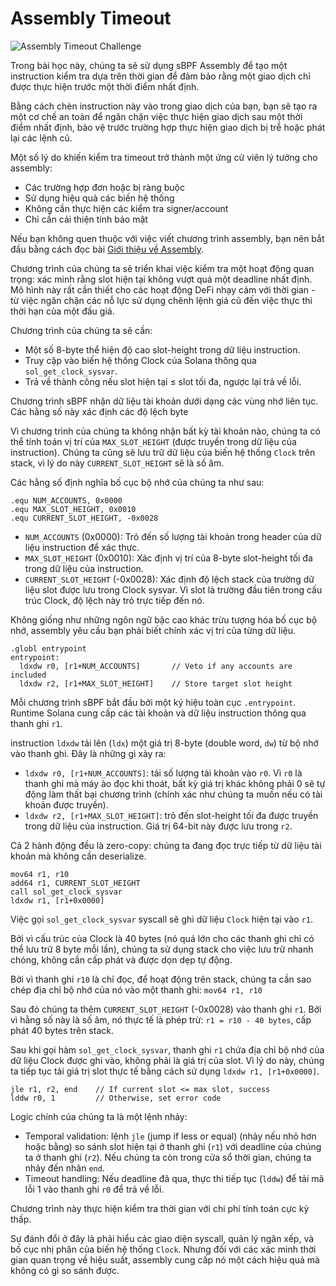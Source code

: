 
# Assembly Timeout

![Assembly Timeout Challenge](/graphics/challenge-banners/assembly-timeout.png)

Trong bài học này, chúng ta sẽ sử dụng sBPF Assembly để tạo một instruction kiểm tra dựa trên thời gian để đảm bảo rằng một giao dịch chỉ được thực hiện trước một thời điểm nhất định. 

Bằng cách chèn instruction này vào trong giao dịch của bạn, bạn sẽ tạo ra một cơ chế an toàn để ngăn chặn việc thực hiện giao dịch sau một thời điểm nhất định, bảo vệ trước trường hợp thực hiện giao dịch bị trễ hoặc phát lại các lệnh cũ.

Một số lý do khiến kiểm tra timeout trở thành một ứng cử viên lý tưởng cho assembly:
- Các trường hợp đơn hoặc bị ràng buộc
- Sử dụng hiệu quả các biến hệ thống
- Không cần thực hiện các kiểm tra signer/account
- Chỉ cần cải thiện tính bảo mật

Nếu bạn không quen thuộc với việc viết chương trình assembly, bạn nên bắt đầu bằng cách đọc bài [Giới thiệu về Assembly](/vi/courses/introduction-to-assembly).

<ArticleSection name="Thiết kế chương trình" id="program-design" level="h2" />

Chương trình của chúng ta sẽ triển khai việc kiểm tra một hoạt động quan trọng: xác minh rằng slot hiện tại không vượt quá một deadline nhất định. Mô hình này rất cần thiết cho các hoạt động DeFi nhạy cảm với thời gian - từ việc ngăn chặn các nỗ lực sử dụng chênh lệnh giá cũ đến việc thực thi thời hạn của một đấu giá.

Chương trình của chúng ta sẽ cần:
- Một số 8-byte thể hiện độ cao slot-height trong dữ liệu instruction.
- Truy cập vào biến hệ thống Clock của Solana thông qua `sol_get_clock_sysvar`.
- Trả về thành công nếu slot hiện tại ≤ slot tối đa, ngược lại trả về lỗi.

<ArticleSection name="Độ lệch bộ nhớ" id="memory-offsets" level="h2" />

Chương trình sBPF nhận dữ liệu tài khoản dưới dạng các vùng nhớ liên tục. Các hằng số này xác định các độ lệch byte

Vì chương trình của chúng ta không nhận bất kỳ tài khoản nào, chúng ta có thể tính toán vị trí của `MAX_SLOT_HEIGHT` (được truyền trong dữ liệu của instruction). Chúng ta cũng sẽ lưu trữ dữ liệu của biến hệ thống `Clock` trên stack, vì lý do này `CURRENT_SLOT_HEIGHT` sẽ là số âm.

Các hằng số định nghĩa bố cục bộ nhớ của chúng ta như sau: 

```sbpf
.equ NUM_ACCOUNTS, 0x0000
.equ MAX_SLOT_HEIGHT, 0x0010
.equ CURRENT_SLOT_HEIGHT, -0x0028
```

- `NUM_ACCOUNTS` (0x0000): Trỏ đến số lượng tài khoản trong header của dữ liệu instruction để xác thực.
- `MAX_SLOT_HEIGHT` (0x0010): Xác định vị trí của 8-byte slot-height tối đa trong dữ liệu của instruction.
- `CURRENT_SLOT_HEIGHT` (-0x0028): Xác định độ lệch stack của trường dữ liệu slot được lưu trong Clock sysvar. Vì slot là trường đầu tiên trong cấu trúc Clock, độ lệch này trỏ trực tiếp đến nó.

Không giống như những ngôn ngữ bậc cao khác trừu tượng hóa bố cục bộ nhớ, assembly yêu cầu bạn phải biết chính xác vị trí của từng dữ liệu. 

<ArticleSection name="Điểm đầu vào và Xác thực ban đầu" id="entrypoint-and-validations" level="h2" />

```sbpf
.globl entrypoint
entrypoint:
  ldxdw r0, [r1+NUM_ACCOUNTS]       // Veto if any accounts are included
  ldxdw r2, [r1+MAX_SLOT_HEIGHT]    // Store target slot height
```

Mỗi chương trình sBPF bắt đầu bởi một ký hiệu toàn cục `.entrypoint`. Runtime Solana cung cấp các tài khoản và dữ liệu instruction thông qua thanh ghi `r1`.

instruction `ldxdw` tải lên (`ldx`) một giá trị 8-byte (double word, `dw`) từ bộ nhớ vào thanh ghi. Đây là những gì xảy ra:
- `ldxdw r0, [r1+NUM_ACCOUNTS]`: tải số lượng tài khoản vào `r0`. Vì `r0` là thanh ghi mà máy ảo đọc khi thoát, bất kỳ giá trị khác không phải 0 sẽ tự động làm thất bại chương trình (chính xác như chúng ta muốn nếu có tài khoản được truyền).
- `ldxdw r2, [r1+MAX_SLOT_HEIGHT]`: trỏ đến slot-height tối đa được truyền trong dữ liệu của instruction. Giá trị 64-bit này được lưu trong `r2`.

Cả 2 hành động đều là zero-copy: chúng ta đang đọc trực tiếp từ dữ liệu tài khoản mà không cần deserialize.

<ArticleSection name="Clock Sysvar" id="the-clock-sysvar" level="h2" />

```sbpf
mov64 r1, r10
add64 r1, CURRENT_SLOT_HEIGHT
call sol_get_clock_sysvar
ldxdw r1, [r1+0x0000]
```

Việc gọi `sol_get_clock_sysvar` syscall sẽ ghi dữ liệu `Clock` hiện tại vào `r1`.

Bởi vì cấu trúc của Clock là 40 bytes (nó quá lớn cho các thanh ghi chỉ có thể lưu trữ 8 byte mỗi lần), chúng ta sử dụng stack cho việc lưu trữ nhanh chóng, không cần cấp phát và được dọn dẹp tự động.

Bởi vì thanh ghi `r10` là chỉ đọc, để hoạt động trên stack, chúng ta cần sao chép địa chỉ bộ nhớ của nó vào một thanh ghi: `mov64 r1, r10`

Sau đó chúng ta thêm `CURRENT_SLOT_HEIGHT` (-0x0028) vào thanh ghi `r1`. Bởi vì hằng số này là số âm, nó thực tế là phép trừ: `r1 = r10 - 40 bytes`, cấp phát 40 bytes trên stack.

Sau khi gọi hàm `sol_get_clock_sysvar`, thanh ghi `r1` chứa địa chỉ bộ nhớ của dữ liệu Clock được ghi vào, không phải là giá trị của slot. Vì lý do này, chúng ta tiếp tục tải giá trị slot thực tế bằng cách sử dụng `ldxdw r1, [r1+0x0000]`.

<ArticleSection name="Logic so sánh thời gian" id="temporal-comparison-logic" level="h2" />

```sbpf
jle r1, r2, end    // If current slot <= max slot, success
lddw r0, 1         // Otherwise, set error code
```

Logic chính của chúng ta là một lệnh nhảy:
- Temporal validation: lệnh `jle` (jump if less or equal) (nhảy nếu nhỏ hơn hoặc bằng) so sánh slot hiện tại ở thanh ghi (`r1`) với deadline của chúng ta ở thanh ghi (`r2`). Nếu chúng ta còn trong cửa sổ thời gian, chúng ta nhảy đến nhãn `end`.
- Timeout handling: Nếu deadline đã qua, thực thi tiếp tục (`lddw`) để tải mã lỗi 1 vào thanh ghi `r0` để trả về lỗi.

<ArticleSection name="Kết luận" id="conclusion" level="h2" />

Chương trình này thực hiện kiểm tra thời gian với chi phí tính toán cực kỳ thấp.

Sự đánh đổi ở đây là phải hiểu các giao diện syscall, quản lý ngăn xếp, và bố cục nhị phân của biến hệ thống `Clock`. Nhưng đối với các xác minh thời gian quan trọng về hiệu suất, assembly cung cấp nó một cách hiệu quả mà không có gì so sánh được.